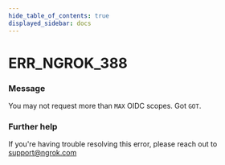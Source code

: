 ```yaml
---
hide_table_of_contents: true
displayed_sidebar: docs
---
```



# ERR_NGROK_388

### Message
You may not request more than `MAX` OIDC scopes. Got `GOT`.

<ErrorDetails error='err_ngrok_388' />


### Further help
If you're having trouble resolving this error, please reach out to [support@ngrok.com](mailto:support@ngrok.com?subject=Help%20with%20ERR_NGROK_388)

